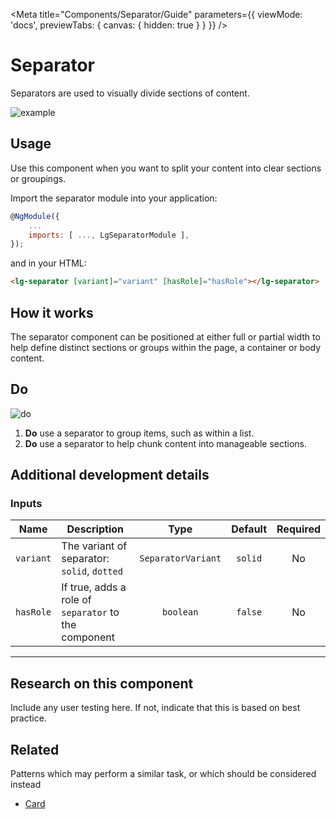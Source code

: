 
<Meta title="Components/Separator/Guide" parameters={{ viewMode: 'docs', previewTabs: { canvas: { hidden: true } } }} />

# Separator

<p class="standfirst">Separators are used to visually divide sections of content.</p>

![example](docs/separator/example.png)

## Usage

Use this component when you want to split your content into clear sections or groupings.

Import the separator module into your application:

```js
@NgModule({
    ...
    imports: [ ..., LgSeparatorModule ],
});
```



and in your HTML:

```html
<lg-separator [variant]="variant" [hasRole]="hasRole"></lg-separator>
```

## How it works

The separator component can be positioned at either full or partial width to help define distinct sections or groups within the page, a container or body content.

## Do

![do](docs/separator/do.png)

1. **Do** use a separator to group items, such as within a list.
2. **Do** use a separator to help chunk content into manageable sections.

## Additional development details

### Inputs

| Name      | Description                                          |        Type        | Default | Required |
|-----------|------------------------------------------------------|:------------------:|:-------:|:--------:|
| `variant` | The variant of separator: `solid`, `dotted`          | `SeparatorVariant` | `solid` |    No    |
| `hasRole` | If true, adds a role of `separator` to the component |     `boolean`      | `false` |    No    |


------

## Research on this component

Include any user testing here. If not, indicate that this is based on best practice.

## Related

Patterns which may perform a similar task, or which should be considered instead

- [Card](./?path=/docs/components-card-guide--page)

<Feedback />
